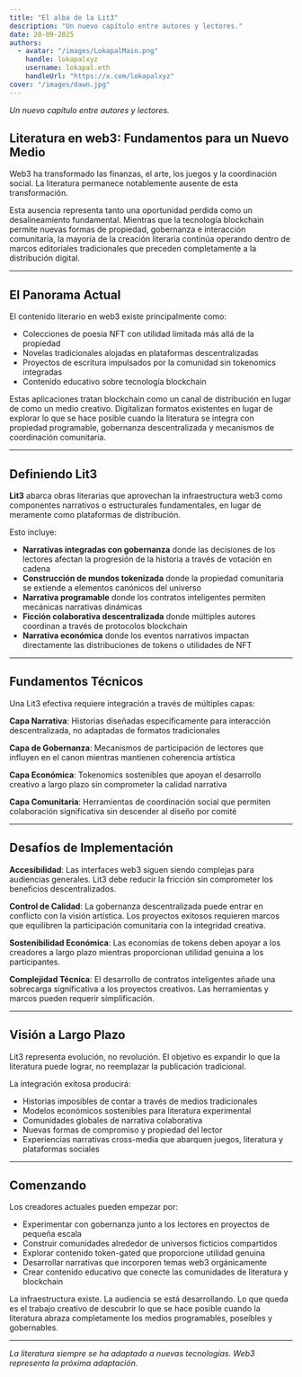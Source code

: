 ```yaml
---
title: "El alba de la Lit3"
description: "Un nuevo capítulo entre autores y lectores."
date: 20-09-2025
authors:
  - avatar: "/images/LokapalMain.png"
    handle: lokapalxyz
    username: lokapal.eth
    handleUrl: "https://x.com/lokapalxyz"
cover: "/images/dawn.jpg"
---
```


*Un nuevo capítulo entre autores y lectores.*

## Literatura en web3: Fundamentos para un Nuevo Medio

Web3 ha transformado las finanzas, el arte, los juegos y la coordinación social. La literatura permanece notablemente ausente de esta transformación.

Esta ausencia representa tanto una oportunidad perdida como un desalineamiento fundamental. Mientras que la tecnología blockchain permite nuevas formas de propiedad, gobernanza e interacción comunitaria, la mayoría de la creación literaria continúa operando dentro de marcos editoriales tradicionales que preceden completamente a la distribución digital.

---

## El Panorama Actual

El contenido literario en web3 existe principalmente como:
- Colecciones de poesía NFT con utilidad limitada más allá de la propiedad
- Novelas tradicionales alojadas en plataformas descentralizadas
- Proyectos de escritura impulsados por la comunidad sin tokenomics integradas
- Contenido educativo sobre tecnología blockchain

Estas aplicaciones tratan blockchain como un canal de distribución en lugar de como un medio creativo. Digitalizan formatos existentes en lugar de explorar lo que se hace posible cuando la literatura se integra con propiedad programable, gobernanza descentralizada y mecanismos de coordinación comunitaria.

---

## Definiendo Lit3

**Lit3** abarca obras literarias que aprovechan la infraestructura web3 como componentes narrativos o estructurales fundamentales, en lugar de meramente como plataformas de distribución.

Esto incluye:
- **Narrativas integradas con gobernanza** donde las decisiones de los lectores afectan la progresión de la historia a través de votación en cadena
- **Construcción de mundos tokenizada** donde la propiedad comunitaria se extiende a elementos canónicos del universo
- **Narrativa programable** donde los contratos inteligentes permiten mecánicas narrativas dinámicas
- **Ficción colaborativa descentralizada** donde múltiples autores coordinan a través de protocolos blockchain
- **Narrativa económica** donde los eventos narrativos impactan directamente las distribuciones de tokens o utilidades de NFT

---

## Fundamentos Técnicos

Una Lit3 efectiva requiere integración a través de múltiples capas:

**Capa Narrativa**: Historias diseñadas específicamente para interacción descentralizada, no adaptadas de formatos tradicionales

**Capa de Gobernanza**: Mecanismos de participación de lectores que influyen en el canon mientras mantienen coherencia artística

**Capa Económica**: Tokenomics sostenibles que apoyan el desarrollo creativo a largo plazo sin comprometer la calidad narrativa

**Capa Comunitaria**: Herramientas de coordinación social que permiten colaboración significativa sin descender al diseño por comité

---

## Desafíos de Implementación

**Accesibilidad**: Las interfaces web3 siguen siendo complejas para audiencias generales. Lit3 debe reducir la fricción sin comprometer los beneficios descentralizados.

**Control de Calidad**: La gobernanza descentralizada puede entrar en conflicto con la visión artística. Los proyectos exitosos requieren marcos que equilibren la participación comunitaria con la integridad creativa.

**Sostenibilidad Económica**: Las economías de tokens deben apoyar a los creadores a largo plazo mientras proporcionan utilidad genuina a los participantes.

**Complejidad Técnica**: El desarrollo de contratos inteligentes añade una sobrecarga significativa a los proyectos creativos. Las herramientas y marcos pueden requerir simplificación.

---

## Visión a Largo Plazo

Lit3 representa evolución, no revolución. El objetivo es expandir lo que la literatura puede lograr, no reemplazar la publicación tradicional.

La integración exitosa producirá:
- Historias imposibles de contar a través de medios tradicionales
- Modelos económicos sostenibles para literatura experimental
- Comunidades globales de narrativa colaborativa
- Nuevas formas de compromiso y propiedad del lector
- Experiencias narrativas cross-media que abarquen juegos, literatura y plataformas sociales

---

## Comenzando

Los creadores actuales pueden empezar por:
- Experimentar con gobernanza junto a los lectores en proyectos de pequeña escala
- Construir comunidades alrededor de universos ficticios compartidos
- Explorar contenido token-gated que proporcione utilidad genuina
- Desarrollar narrativas que incorporen temas web3 orgánicamente
- Crear contenido educativo que conecte las comunidades de literatura y blockchain

La infraestructura existe. La audiencia se está desarrollando. Lo que queda es el trabajo creativo de descubrir lo que se hace posible cuando la literatura abraza completamente los medios programables, poseíbles y gobernables.

---

*La literatura siempre se ha adaptado a nuevas tecnologías. Web3 representa la próxima adaptación.*